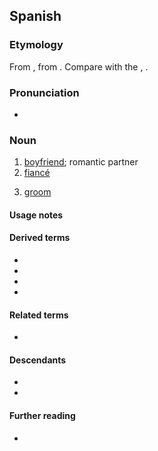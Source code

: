==Spanish==

===Etymology===
From {{inh|es|VL.|*novius||newly wed}}, from {{inh|es|la|novus||new}}. Compare with the {{cog|pt|noivo}}, {{cog|ca|nuvi}}.

===Pronunciation===
* {{es-IPA}}

===Noun===
{{es-noun|m|f=novia}}

# [[boyfriend]]; romantic partner
# [[fiancé]]
# {{lb|es|wedding}} [[groom]]

====Usage notes====
{{es-note-noun-mf}}

====Derived terms====
* {{l|es|amigovio}}
* {{l|es|atrapanovios}}
* {{l|es|compuesto y sin novia}}
* {{l|es|noviazgo}}

====Related terms====
* {{l|es|nuevo}}

====Descendants====
* {{desc|ceb|nobyo|bor=1}}
* {{desc|tl|nobyo|bor=1}}

====Further reading====
* {{R:DRAE}}